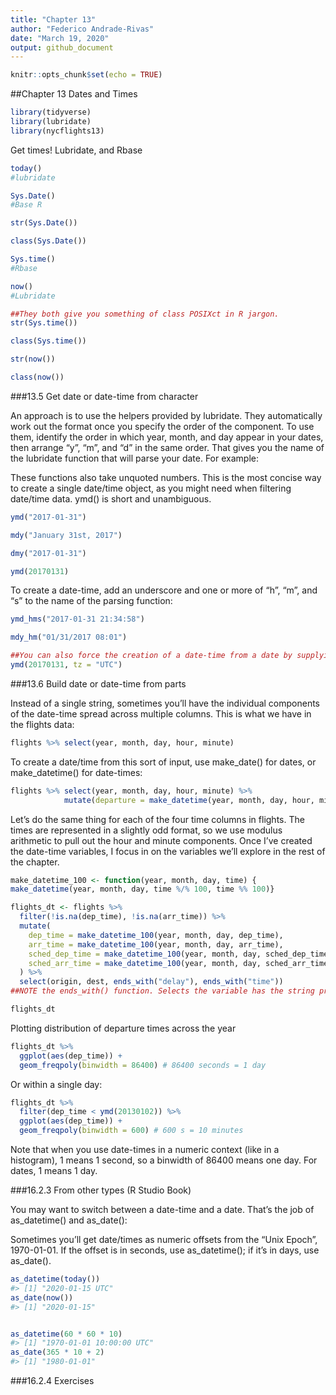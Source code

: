 ```yaml
---
title: "Chapter 13"
author: "Federico Andrade-Rivas"
date: "March 19, 2020"
output: github_document
---
```


```r
knitr::opts_chunk$set(echo = TRUE)
```
##Chapter 13 Dates and Times

```r
library(tidyverse)
library(lubridate)
library(nycflights13)
```


Get times! Lubridate, and Rbase
```r
today()
#lubridate

Sys.Date()
#Base R

str(Sys.Date())

class(Sys.Date())

Sys.time()
#Rbase

now()
#Lubridate

##They both give you something of class POSIXct in R jargon.
str(Sys.time())

class(Sys.time())

str(now())

class(now())

```

###13.5 Get date or date-time from character

An approach is to use the helpers provided by lubridate. They automatically work out the format once you specify the order of the component. To use them, identify the order in which year, month, and day appear in your dates, then arrange “y”, “m”, and “d” in the same order. That gives you the name of the 
lubridate function that will parse your date. For example:

These functions also take unquoted numbers. This is the most concise way to create a single date/time object, as you might need when filtering date/time data. ymd() is short and unambiguous.

``` r
ymd("2017-01-31")

mdy("January 31st, 2017")

dmy("2017-01-31")

ymd(20170131)

```
To create a date-time, add an underscore and one or more of “h”, “m”, and “s” to the name of the parsing function:

```r
ymd_hms("2017-01-31 21:34:58")

mdy_hm("01/31/2017 08:01")

##You can also force the creation of a date-time from a date by supplying a timezone:
ymd(20170131, tz = "UTC")

```

###13.6 Build date or date-time from parts

Instead of a single string, sometimes you’ll have the individual components of the date-time spread across multiple columns. This is what we have in the flights data:

```r

flights %>% select(year, month, day, hour, minute)
```

To create a date/time from this sort of input, use make_date() for dates, or make_datetime() for date-times:

```r
flights %>% select(year, month, day, hour, minute) %>% 
            mutate(departure = make_datetime(year, month, day, hour, minute))

```

Let’s do the same thing for each of the four time columns in flights. The times are represented in a slightly odd format, so we use modulus arithmetic to pull out the hour and minute components. Once I’ve created the date-time variables, I focus in on the variables we’ll explore in the rest of the chapter.

```r
make_datetime_100 <- function(year, month, day, time) {
make_datetime(year, month, day, time %/% 100, time %% 100)}

flights_dt <- flights %>% 
  filter(!is.na(dep_time), !is.na(arr_time)) %>% 
  mutate(
    dep_time = make_datetime_100(year, month, day, dep_time),
    arr_time = make_datetime_100(year, month, day, arr_time),
    sched_dep_time = make_datetime_100(year, month, day, sched_dep_time),
    sched_arr_time = make_datetime_100(year, month, day, sched_arr_time)
  ) %>% 
  select(origin, dest, ends_with("delay"), ends_with("time"))
##NOTE the ends_with() function. Selects the variable has the string provided at the end =)

flights_dt


```

Plotting distribution of departure times across the year
```r
flights_dt %>% 
  ggplot(aes(dep_time)) + 
  geom_freqpoly(binwidth = 86400) # 86400 seconds = 1 day

```

Or within a single day:
```r
flights_dt %>% 
  filter(dep_time < ymd(20130102)) %>% 
  ggplot(aes(dep_time)) + 
  geom_freqpoly(binwidth = 600) # 600 s = 10 minutes

```
Note that when you use date-times in a numeric context (like in a histogram), 1 means 1 second, so a binwidth of 86400 means one day. For dates, 1 means 1 day.

###16.2.3 From other types (R Studio Book)

You may want to switch between a date-time and a date. That’s the job of as_datetime() and as_date():

Sometimes you’ll get date/times as numeric offsets from the “Unix Epoch”, 1970-01-01. If the offset is in seconds, use as_datetime(); if it’s in days, use as_date().


```r
as_datetime(today())
#> [1] "2020-01-15 UTC"
as_date(now())
#> [1] "2020-01-15"


as_datetime(60 * 60 * 10)
#> [1] "1970-01-01 10:00:00 UTC"
as_date(365 * 10 + 2)
#> [1] "1980-01-01"

```

###16.2.4 Exercises


